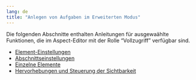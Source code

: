 ```yaml
---
lang: de
title: "Anlegen von Aufgaben im Erweiterten Modus"
---
```


Die folgenden Abschnitte enthalten Anleitungen für ausgewaählte Funktionen, die im Aspect-Editor mit der Rolle "Vollzugriff" verfügbar sind.

* [Element-Einstellungen](Elementeinstellungen/index.qmd)
* [Abschnittseinstellungen](Abschnittseinstellungen/index.qmd)
* [Einzelne Elemente](Elemente/index.qmd)
* [Hervorhebungen und Steuerung der Sichtbarkeit](Hervorhebungen_Sichtbarkeiten/index.qmd)

